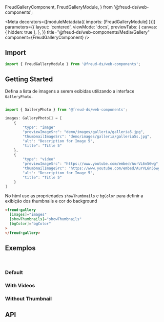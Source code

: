   FreudGalleryComponent,
  FreudGalleryModule,
} from '@freud-ds/web-components';

<Meta
  decorators={[moduleMetadata({ imports: [FreudGalleryModule] })]}
  parameters={{
    layout: 'centered',
    viewMode: 'docs',
    previewTabs: {
      canvas: { hidden: true },
    },
  }}
  title="@freud-ds/web-components/Media/Gallery"
  component={FreudGalleryComponent}
/>

<FreudHeaderComponent
  title="Gallery"
  description="É um componente de galeria de conteúdo avançado."
/>

## <a id="importing"></a>Import

```ts
import { FreudGalleryModule } from '@freud-ds/web-components';
```

## Getting Started

Defina a lista de imagens a serem exibidas utilizando a interface `GalleryPhoto`.

```ts

import { GalleryPhoto } from '@freud-ds/web-components';

images: GalleryPhoto[] = [
    {
        "type": "image"
        "previewImageSrc": "demo/images/galleria/galleria5.jpg",
        "thumbnailImageSrc": "demo/images/galleria/galleria5s.jpg",
        "alt": "Description for Image 5",
        "title": "Title 5"
    },
    {
        "type": "video"
        "previewImageSrc": "https://www.youtube.com/embed/AurVL6n56wg",
        "thumbnailImageSrc": "https://www.youtube.com/embed/AurVL6n56wg",
        "alt": "Description for Image 5",
        "title": "Title 5"
    }
]

```

No html use as propriedades `showThumbnails` e `bgColor` para definir a exibição dos thumbnails e cor do background

```html
<freud-gallery
  [images]="images"
  [showThumbnails]="showThumbnails"
  [bgColor]="bgColor"
>
</freud-gallery>
```

## <a id="exemplos"></a>Exemplos

<br />

### Default

<Canvas>
  <Story story={Default} />
</Canvas>

### With Videos

<Canvas>
  <Story story={Videos} />
</Canvas>

### Without Thumbnail

<Canvas>
  <Story story={WithoutThumbnail} />
</Canvas>

[//]: # '### BgColor'
[//]: # "<Canvas style={{ backgroundColor: '#241249' }}>"
[//]: # '  <Story story={BGColor}/>'
[//]: # '</Canvas>'

## <a id="api"></a>API

<ArgTypes of={FreudGalleryComponent} />
